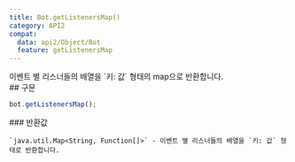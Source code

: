 ```yaml
---
title: Bot.getListenersMap()
category: API2
compat:
  data: api2/Object/Bot
  feature: getListenersMap
---
```


<Section>
  이벤트 별 리스너들의 배열을 `키: 값` 형태의 map으로 반환합니다.
</Section>
<Section>
  ## 구문

  ~~~js
  bot.getListenersMap();
  ~~~

  <Section>
    ### 반환값

    `java.util.Map<String, Function[]>` - 이벤트 별 리스너들의 배열을 `키: 값` 형태로 반환합니다.
  </Section>
</Section>